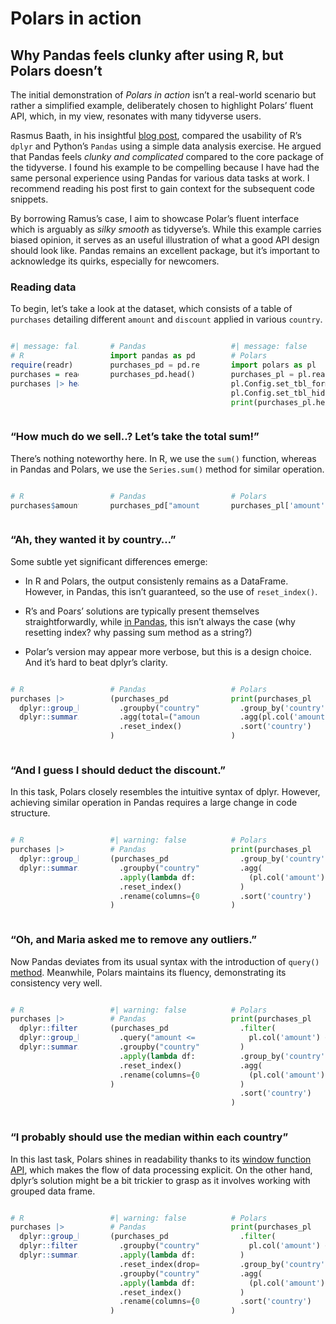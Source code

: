 
# Polars in action

## Why Pandas feels clunky after using R, but Polars doesn't


The initial demonstration of *Polars in action* isn't a real-world scenario but rather a simplified example, deliberately chosen to highlight Polars' fluent API, which,
in my view, resonates with many tidyverse users.

Rasmus Baath, in his insightful [blog post](https://www.sumsar.net/blog/pandas-feels-clunky-when-coming-from-r/), compared the usability of R's `dplyr` and Python's `Pandas` using a simple data
analysis exercise. He argued that Pandas feels *clunky and complicated* compared to the core package of the tidyverse. I found his example to be compelling because I have had the same personal
experience using Pandas for various data tasks at work. I recommend reading his post first to gain context for the subsequent code snippets.

By borrowing Ramus's case, I aim to showcase Polar's fluent interface which is arguably as *silky smooth* as tidyverse's. While this example carries biased opinion, it 
serves as an useful illustration of what a good API design should look like. Pandas remains an excellent package, but it's important to acknowledge its quirks, especially for newcomers.

### Reading data

To begin, let's take a look at the dataset, which consists of a table of `purchases` detailing different `amount` and `discount` applied in various `country`.

:::{.column-screen-inset}

:::: {.columns}

::: {.column width="26%"}


```r
#| message: false
# R
require(readr)
purchases = readr::read_csv("./data/purchases.csv")
purchases |> head()
```

:::

::: {.column width="2%"}

:::

::: {.column width="34%"}

```python
# Pandas
import pandas as pd
purchases_pd = pd.read_csv("./data/purchases.csv")
purchases_pd.head()
```

:::

::: {.column width="2%"}

:::

::: {.column width="36%"}

```python
#| message: false
# Polars
import polars as pl
purchases_pl = pl.read_csv("./data/purchases.csv")
pl.Config.set_tbl_formatting('NOTHING')
pl.Config.set_tbl_hide_column_data_types(True)
print(purchases_pl.head())
```

:::

::::

:::


### “How much do we sell..? Let’s take the total sum!”

There's nothing noteworthy here. In R, we use the `sum()` function, whereas in Pandas and Polars, we use the `Series.sum()` method for similar operation.

:::{.column-screen-inset}

:::: {.columns}

::: {.column width="26%"}

```r
# R
purchases$amount |> sum()
```

:::

::: {.column width="2%"}

:::

::: {.column width="34%"}

```python
# Pandas
purchases_pd["amount"].sum()
```

:::

::: {.column width="2%"}

:::

::: {.column width="36%"}

```python
# Polars
purchases_pl['amount'].sum()
```

:::

::::

:::


### “Ah, they wanted it by country…”

Some subtle yet significant differences emerge:

* In R and Polars, the output consistenly remains as a DataFrame. However, in Pandas, this isn't guaranteed, 
so the use of `reset_index()`.

* R's and Poars' solutions are typically present themselves straightforwardly, while [in Pandas](https://gist.github.com/chuvanan/547ab180fb55b692673984b4a014e7af), this isn't always the case (why resetting index? why passing sum method as a string?)

* Polar's version may appear more verbose, but this is a design choice. And it's hard to beat dplyr's clarity.

:::{.column-screen-inset}

:::: {.columns}

::: {.column width="26%"}

```r
# R
purchases |>
  dplyr::group_by(country) |>
  dplyr::summarize(total = sum(amount))
```

:::

::: {.column width="2%"}

:::

::: {.column width="34%"}

```python
# Pandas
(purchases_pd
  .groupby("country")
  .agg(total=("amount", "sum")) 
  .reset_index()                
)
```

:::

::: {.column width="2%"}

:::

::: {.column width="36%"}

```python
# Polars
print(purchases_pl
  .group_by('country')
  .agg(pl.col('amount').sum().alias('total'))
  .sort('country')
)
```

:::

::::

:::


### “And I guess I should deduct the discount.”


In this task, Polars closely resembles the intuitive syntax of dplyr. However, achieving similar operation
in Pandas requires a large change in code structure.



:::{.column-screen-inset}

:::: {.columns}

::: {.column width="26%"}

```r
# R
purchases |> 
  dplyr::group_by(country) |> 
  dplyr::summarize(total = sum(amount - discount))
```

:::

::: {.column width="2%"}

:::

::: {.column width="34%"}

```python
#| warning: false
# Pandas
(purchases_pd
  .groupby("country")
  .apply(lambda df: (df["amount"] - df["discount"]).sum())
  .reset_index()
  .rename(columns={0: "total"})                           
)
```

:::

::: {.column width="2%"}

:::

::: {.column width="36%"}

```python
# Polars
print(purchases_pl
  .group_by('country')
  .agg(
    (pl.col('amount') - pl.col('discount')).sum().alias('total')
  )
  .sort('country')
)
```

:::

::::

:::


### “Oh, and Maria asked me to remove any outliers.”

Now Pandas deviates from its usual syntax with the introduction of `query()` [method](https://pandas.pydata.org/docs/reference/api/pandas.DataFrame.query.html). Meanwhile, Polars 
maintains its fluency, demonstrating its consistency very well.

:::{.column-screen-inset}

:::: {.columns}

::: {.column width="26%"}

```r
# R
purchases |>
  dplyr::filter(amount <= median(amount) * 10) |>
  dplyr::group_by(country) |> 
  dplyr::summarize(total = sum(amount - discount))
```

:::

::: {.column width="2%"}

:::

::: {.column width="34%"}

```python
#| warning: false
# Pandas
(purchases_pd
  .query("amount <= amount.median() * 10")
  .groupby("country")
  .apply(lambda df: (df["amount"] - df["discount"]).sum())
  .reset_index()
  .rename(columns={0: "total"})
)
```

:::

::: {.column width="2%"}

:::

::: {.column width="36%"}

```python
# Polars
print(purchases_pl
  .filter(
    pl.col('amount') <= (pl.col('amount').median() * 10)
  )
  .group_by('country')
  .agg(
    (pl.col('amount') - pl.col('discount')).sum().alias('total')
  )
  .sort('country')
)
```

:::

::::

:::


### “I probably should use the median within each country”

In this last task, Polars shines in readability thanks to its [window
function API](https://docs.pola.rs/user-guide/expressions/window/), which makes the flow of data processing explicit. On the other hand, dplyr's solution might be a bit trickier to grasp as it involves
working with grouped data frame.

:::{.column-screen-inset}

:::: {.columns}

::: {.column width="26%"}

```r
# R 
purchases |>
  dplyr::group_by(country) |>                     
  dplyr::filter(amount <= median(amount) * 10) |> 
  dplyr::summarize(total = sum(amount - discount))
```

:::

::: {.column width="2%"}

:::

::: {.column width="34%"}

```python
#| warning: false
# Pandas
(purchases_pd
  .groupby("country")                                               
  .apply(lambda df: df[df["amount"] <= df["amount"].median() * 10]) 
  .reset_index(drop=True)                                           
  .groupby("country")
  .apply(lambda df: (df["amount"] - df["discount"]).sum())
  .reset_index()
  .rename(columns={0: "total"})
)
```

:::

::: {.column width="2%"}

:::

::: {.column width="36%"}

```python
# Polars
print(purchases_pl
  .filter(
    pl.col('amount') <= (pl.col('amount').median().over('country') * 10)
  )
  .group_by('country')
  .agg(
    (pl.col('amount') - pl.col('discount')).sum().alias('total')
  )
  .sort('country')
)
```

:::

::::

:::

